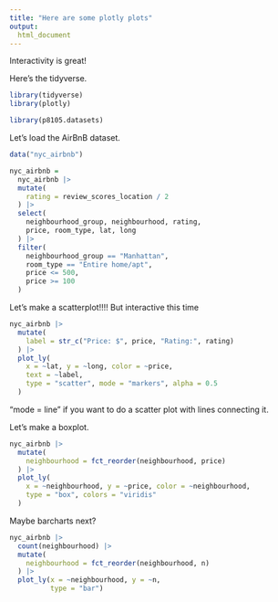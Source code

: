 ```yaml
---
title: "Here are some plotly plots"
output: 
  html_document
---
```


Interactivity is great!

Here's the tidyverse.
```r
library(tidyverse)
library(plotly)

library(p8105.datasets)
```

Let's load the AirBnB dataset.

```r
data("nyc_airbnb")

nyc_airbnb =
  nyc_airbnb |> 
  mutate(
    rating = review_scores_location / 2
  ) |> 
  select(
    neighbourhood_group, neighbourhood, rating,
    price, room_type, lat, long
  ) |> 
  filter(
    neighbourhood_group == "Manhattan",
    room_type == "Entire home/apt",
    price <= 500,
    price >= 100
  )
```


Let's make a scatterplot!!!! But interactive this time

```r
nyc_airbnb |> 
  mutate(
    label = str_c("Price: $", price, "Rating:", rating)
  ) |> 
  plot_ly(
    x = ~lat, y = ~long, color = ~price,
    text = ~label,
    type = "scatter", mode = "markers", alpha = 0.5
  )
```
"mode = line" if you want to do a scatter plot with lines connecting it. 


Let's make a boxplot.

```r
nyc_airbnb |> 
  mutate(
    neighbourhood = fct_reorder(neighbourhood, price)
  ) |> 
  plot_ly(
    x = ~neighbourhood, y = ~price, color = ~neighbourhood,
    type = "box", colors = "viridis"
  )
```

Maybe barcharts next?

```r
nyc_airbnb |> 
  count(neighbourhood) |> 
  mutate(
    neighbourhood = fct_reorder(neighbourhood, n)
  ) |> 
  plot_ly(x = ~neighbourhood, y = ~n,
          type = "bar")
```









